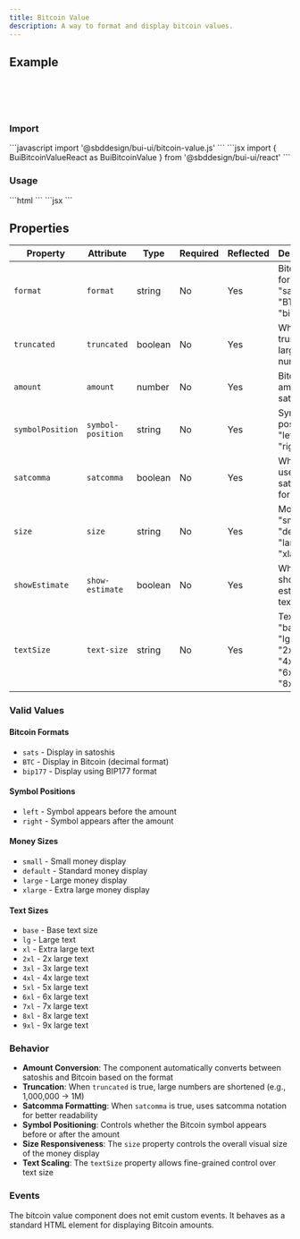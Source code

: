 ```yaml
---
title: Bitcoin Value
description: A way to format and display bitcoin values.
---
```



## Example

<div style="margin: 2rem 0; padding: 1rem; border: 1px solid var(--system-divider); border-radius: var(--size-2); background: var(--background); display: flex; flex-direction: row; gap: 8px;" data-theme="conduit" data-mode="dark">
    <bui-bitcoin-value amount="1000"></bui-bitcoin-value>
</div>

### Import

<Tabs>
    <TabItem label="JavaScript">
    ```javascript
    import '@sbddesign/bui-ui/bitcoin-value.js'
    ```
    </TabItem>
     <TabItem label="React">
    ```jsx
    import { BuiBitcoinValueReact as BuiBitcoinValue } from '@sbddesign/bui-ui/react'
    ```
    </TabItem>
</Tabs>

### Usage

<Tabs>
    <TabItem label="JavaScript">
    ```html
    <bui-bitcoin-value amount="1000"></bui-bitcoin-value>
    ```
    </TabItem>
     <TabItem label="React">
    ```jsx
    <BuiBitcoinValue amount="1000"></BuiBitcoinValue>
    ```
    </TabItem>
</Tabs>

## Properties

| Property | Attribute | Type | Required | Reflected | Description |
|----------|-----------|------|----------|-----------|-------------|
| `format` | `format` | string | No | Yes | Bitcoin format: "sats", "BTC", "bip177" |
| `truncated` | `truncated` | boolean | No | Yes | Whether to truncate large numbers |
| `amount` | `amount` | number | No | Yes | Bitcoin amount in satoshis |
| `symbolPosition` | `symbol-position` | string | No | Yes | Symbol position: "left", "right" |
| `satcomma` | `satcomma` | boolean | No | Yes | Whether to use satcomma formatting |
| `size` | `size` | string | No | Yes | Money size: "small", "default", "large", "xlarge" |
| `showEstimate` | `show-estimate` | boolean | No | Yes | Whether to show estimate text |
| `textSize` | `text-size` | string | No | Yes | Text size: "base", "lg", "xl", "2xl", "3xl", "4xl", "5xl", "6xl", "7xl", "8xl", "9xl" |

### Valid Values

#### Bitcoin Formats
- `sats` - Display in satoshis
- `BTC` - Display in Bitcoin (decimal format)
- `bip177` - Display using BIP177 format

#### Symbol Positions
- `left` - Symbol appears before the amount
- `right` - Symbol appears after the amount

#### Money Sizes
- `small` - Small money display
- `default` - Standard money display
- `large` - Large money display
- `xlarge` - Extra large money display

#### Text Sizes
- `base` - Base text size
- `lg` - Large text
- `xl` - Extra large text
- `2xl` - 2x large text
- `3xl` - 3x large text
- `4xl` - 4x large text
- `5xl` - 5x large text
- `6xl` - 6x large text
- `7xl` - 7x large text
- `8xl` - 8x large text
- `9xl` - 9x large text

### Behavior

- **Amount Conversion**: The component automatically converts between satoshis and Bitcoin based on the format
- **Truncation**: When `truncated` is true, large numbers are shortened (e.g., 1,000,000 → 1M)
- **Satcomma Formatting**: When `satcomma` is true, uses satcomma notation for better readability
- **Symbol Positioning**: Controls whether the Bitcoin symbol appears before or after the amount
- **Size Responsiveness**: The `size` property controls the overall visual size of the money display
- **Text Scaling**: The `textSize` property allows fine-grained control over text size

### Events

The bitcoin value component does not emit custom events. It behaves as a standard HTML element for displaying Bitcoin amounts.
